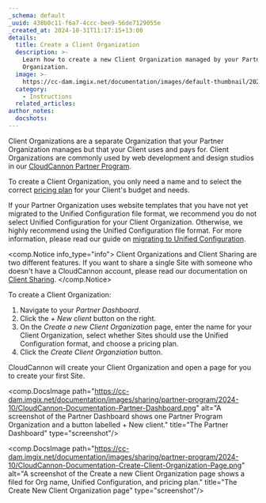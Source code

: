 ```yaml
---
_schema: default
_uuid: 438b0c11-f6a7-4ccc-bee9-56de7129055e
_created_at: 2024-10-31T11:17:15+13:00
details:
  title: Create a Client Organization
  description: >-
    Learn how to create a new Client Organization managed by your Partner Program
    Organization.
  image: >-
    https://cc-dam.imgix.net/documentation/images/default-thumbnail/2023-Q4/CloudCannon-Documentation-Thumbnail.png
  category:
    - Instructions
  related_articles:
author_notes:
  docshots:
---
```

Client Organizations are a separate Organization that your Partner Organization manages but that your Client uses and pays for. Client Organizations are commonly used by web development and design studios in our [CloudCannon Partner Program](/partner-program/).

To create a Client Organization, you only need a name and to select the correct [pricing plan](/pricing/) for your Client's budget and needs.

If your Partner Organization uses website templates that you have not yet migrated to the Unified Configuration file format, we recommend you do not select Unified Configuration for your Client Organization. Otherwise, we highly recommend using the Unified Configuration file format. For more information, please read our guide on [migrating to Unified Configuration](/documentation/guides/unified-configuration-migration-guide/).

<comp.Notice info_type="info">
  Client Organizations and Client Sharing are two different features. If you want to share a single Site with someone who doesn't have a CloudCannon account, please read our documentation on [Client Sharing](/documentation/articles/what-is-client-sharing/).
</comp.Notice>

To create a Client Organization:

1. Navigate to your *Partner Dashboard*.
2. Click the *\+ New client* button on the right.
3. On the *Create a new Client Organization* page, enter the name for your Client Organization, select whether Sites should use the Unified Configuration format, and choose a pricing plan.
4. Click the *Create Client Organziation* button.

CloudCannon will create your Client Organization and open a page for you to create your first Site.

<comp.DocsImage path="https://cc-dam.imgix.net/documentation/images/sharing/partner-program/2024-10/CloudCannon-Documentation-Partner-Dashboard.png" alt="A screenshot of the Partner Dashboard shows one Partner Program Organization and a button labelled + New client." title="The Partner Dashboard" type="screenshot"/>

<comp.DocsImage path="https://cc-dam.imgix.net/documentation/images/sharing/partner-program/2024-10/CloudCannon-Documentation-Create-Client-Organization-Page.png" alt="A screenshot of the Create a new Client Organization page shows a filed for Org name, Unified Configuration, and pricing plan." title="The Create New Client Organization page" type="screenshot"/>